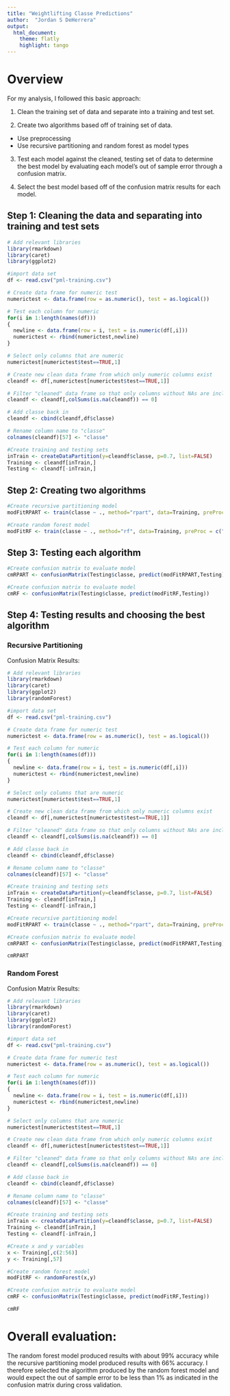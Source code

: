 ```yaml
---
title: "Weightlifting Classe Predictions"
author:  "Jordan S DeHerrera"
output:
  html_document:
    theme: flatly
    highlight: tango
---
```


# Overview

For my analysis, I followed this basic approach:

1.  Clean the training set of data and separate into a training and test set.

2.  Create two algorithms based off of training set of data.
+  Use preprocessing
+  Use recursive partitioning and random forest as model types

3.  Test each model against the cleaned, testing set of data to determine the best model by evaluating each model's out of sample error through a confusion matrix.

4.  Select the best model based off of the confusion matrix results for each model.

## Step 1:  Cleaning the data and separating into training and test sets

```r
# Add relevant libraries
library(rmarkdown)
library(caret)
library(ggplot2)

#import data set
df <- read.csv("pml-training.csv")

# Create data frame for numeric test
numerictest <- data.frame(row = as.numeric(), test = as.logical())

# Test each column for numeric
for(i in 1:length(names(df)))
{
  newline <- data.frame(row = i, test = is.numeric(df[,i]))
  numerictest <- rbind(numerictest,newline)
}

# Select only columns that are numeric
numerictest[numerictest$test==TRUE,1]

# Create new clean data frame from which only numeric columns exist
cleandf <- df[,numerictest[numerictest$test==TRUE,1]]

# Filter "cleaned" data frame so that only columns without NAs are included for predictive purposes
cleandf <- cleandf[,colSums(is.na(cleandf)) == 0]

# Add classe back in
cleandf <- cbind(cleandf,df$classe)

# Rename column name to "classe"
colnames(cleandf)[57] <- "classe"

#Create training and testing sets
inTrain <- createDataPartition(y=cleandf$classe, p=0.7, list=FALSE)
Training <- cleandf[inTrain,]
Testing <- cleandf[-inTrain,]
```

## Step 2:  Creating two algorithms

```r
#Create recursive partitioning model
modFitRPART <- train(classe ~ ., method="rpart", data=Training, preProc = c("center","scale"))

#Create random forest model
modFitRF <- train(classe ~ ., method="rf", data=Training, preProc = c("center","scale"))
```

## Step 3:  Testing each algorithm

```r
#Create confusion matrix to evaluate model
cmRPART <- confusionMatrix(Testing$classe, predict(modFitRPART,Testing))

#Create confusion matrix to evaluate model
cmRF <- confusionMatrix(Testing$classe, predict(modFitRF,Testing))
```

## Step 4:  Testing results and choosing the best algorithm

### Recursive Partitioning

Confusion Matrix Results:

```r
# Add relevant libraries
library(rmarkdown)
library(caret)
library(ggplot2)
library(randomForest)

#import data set
df <- read.csv("pml-training.csv")

# Create data frame for numeric test
numerictest <- data.frame(row = as.numeric(), test = as.logical())

# Test each column for numeric
for(i in 1:length(names(df)))
{
  newline <- data.frame(row = i, test = is.numeric(df[,i]))
  numerictest <- rbind(numerictest,newline)
}

# Select only columns that are numeric
numerictest[numerictest$test==TRUE,1]

# Create new clean data frame from which only numeric columns exist
cleandf <- df[,numerictest[numerictest$test==TRUE,1]]

# Filter "cleaned" data frame so that only columns without NAs are included for predictive purposes
cleandf <- cleandf[,colSums(is.na(cleandf)) == 0]

# Add classe back in
cleandf <- cbind(cleandf,df$classe)

# Rename column name to "classe"
colnames(cleandf)[57] <- "classe"

#Create training and testing sets
inTrain <- createDataPartition(y=cleandf$classe, p=0.7, list=FALSE)
Training <- cleandf[inTrain,]
Testing <- cleandf[-inTrain,]

#Create recursive partitioning model
modFitRPART <- train(classe ~ ., method="rpart", data=Training, preProc = c("center","scale"))

#Create confusion matrix to evaluate model
cmRPART <- confusionMatrix(Testing$classe, predict(modFitRPART,Testing))

cmRPART
```

### Random Forest

Confusion Matrix Results:

```r
# Add relevant libraries
library(rmarkdown)
library(caret)
library(ggplot2)
library(randomForest)

#import data set
df <- read.csv("pml-training.csv")

# Create data frame for numeric test
numerictest <- data.frame(row = as.numeric(), test = as.logical())

# Test each column for numeric
for(i in 1:length(names(df)))
{
  newline <- data.frame(row = i, test = is.numeric(df[,i]))
  numerictest <- rbind(numerictest,newline)
}

# Select only columns that are numeric
numerictest[numerictest$test==TRUE,1]

# Create new clean data frame from which only numeric columns exist
cleandf <- df[,numerictest[numerictest$test==TRUE,1]]

# Filter "cleaned" data frame so that only columns without NAs are included for predictive purposes
cleandf <- cleandf[,colSums(is.na(cleandf)) == 0]

# Add classe back in
cleandf <- cbind(cleandf,df$classe)

# Rename column name to "classe"
colnames(cleandf)[57] <- "classe"

#Create training and testing sets
inTrain <- createDataPartition(y=cleandf$classe, p=0.7, list=FALSE)
Training <- cleandf[inTrain,]
Testing <- cleandf[-inTrain,]

#Create x and y variables
x <- Training[,c(2:56)]
y <- Training[,57]

#Create random forest model
modFitRF <- randomForest(x,y)

#Create confusion matrix to evaluate model
cmRF <- confusionMatrix(Testing$classe, predict(modFitRF,Testing))

cmRF
```

# Overall evaluation:

The random forest model produced results with about 99% accuracy while the recursive partitioning model produced results with 66% accuracy.  I therefore selected the algorithm produced by the random forest model and would expect the out of sample error to be less than 1% as indicated in the confusion matrix during cross validation. 